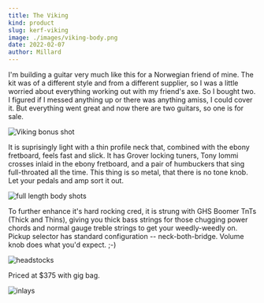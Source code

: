 ```yaml
---
title: The Viking
kind: product
slug: kerf-viking
image: ./images/viking-body.png
date: 2022-02-07
author: Millard
---
```


I'm building a guitar very much like this for a Norwegian friend of mine. The kit was of a different style and from a different supplier, 
so I was a little worried about everything working out with my friend's axe. So I bought two. I figured if I messed anything up
or there was anything amiss, I could cover it. But everything went great and now there are two guitars, so one is for sale. 

![Viking bonus shot](images/viking-bonus1.png)

It is suprisingly light with a thin profile neck that, combined with the ebony fretboard, feels fast and slick.
It has Grover locking tuners, Tony Iommi crosses inlaid in the ebony fretboard, and a pair of humbuckers that sing full-throated all the time.
This thing is so metal, that there is no tone knob. Let your pedals and amp sort it out.

![full length body shots](images/viking-full.png)

To further enhance it's hard rocking cred, it is strung with GHS Boomer TnTs (Thick and Thins), giving you thick bass strings
for those chugging power chords and normal gauge treble strings to get your weedly-weedly on. Pickup selector has standard configuration -- 
neck-both-bridge. Volume knob does what you'd expect. ;-) 

![headstocks](images/viking-montage.png)

Priced at $375 with gig bag.

![inlays](images/viking-bonus2.png)